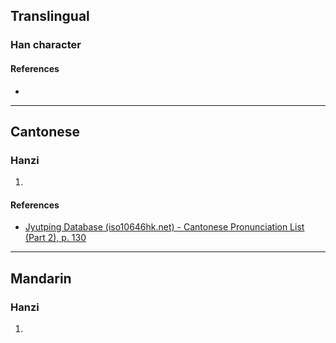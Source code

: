 {{character info}}
==Translingual==

===Han character===
{{Han char|rn=75|rad=木|as=09|sn=13|four=41921|canj=DHON,XDHON|ids=⿰木衍}}

====References====
* {{Han ref|kx=0538.040|dkj=15086|hdz=21252.050|uh=693C|ud=26940|bh=DDF4|bd=56820}}

----

==Cantonese==

===Hanzi===
{{yue-hanzi|jyut=[[jin5]]|y=yin5}}

# {{rfdef|yue|sort=木09}}

====References====
* [http://www.iso10646hk.net/jp/document/download.jsp Jyutping Database (iso10646hk.net) - Cantonese Pronunciation List (Part 2), p. 130]

----

==Mandarin==

===Hanzi===
{{cmn-hanzi|pin=[[yǎn]] ([[yan3]])|wg=yen<sup>3</sup>}}

# {{rfdef|cmn|sort=木09}}